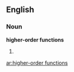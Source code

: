 ==English==

===Noun===
'''higher-order functions'''

# {{plural of|higher-order function}}

[[ar:higher-order functions]]